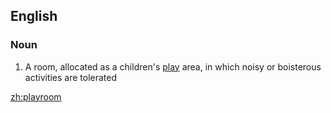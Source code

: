 ==English==

===Noun===
{{en-noun}}

# A room, allocated as a children's [[play]] area, in which noisy or boisterous activities are tolerated

[[zh:playroom]]